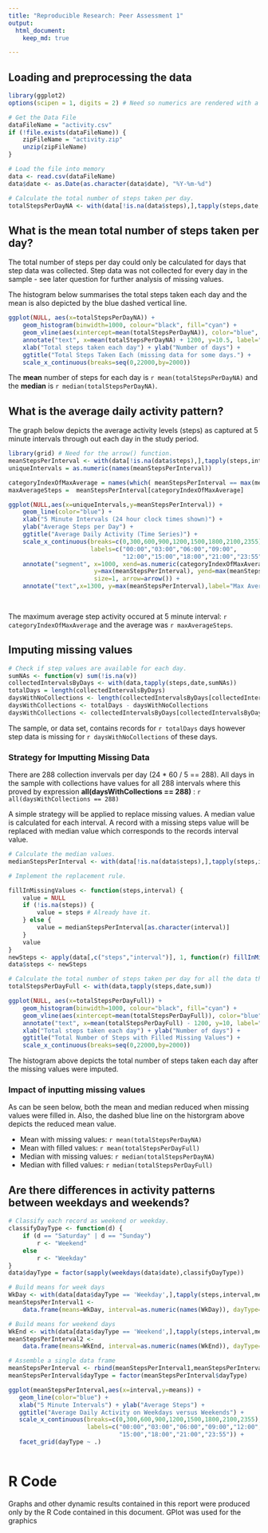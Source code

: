 ```yaml
---
title: "Reproducible Research: Peer Assessment 1"
output: 
  html_document:
    keep_md: true

---
```



## Loading and preprocessing the data
```r
library(ggplot2)
options(scipen = 1, digits = 2) # Need so numerics are rendered with a sensible format. 

# Get the Data File
dataFileName = "activity.csv"
if (!file.exists(dataFileName)) {
    zipFileName = "activity.zip"
    unzip(zipFileName)
}  

# Load the file into memory
data <- read.csv(dataFileName)
data$date <- as.Date(as.character(data$date), "%Y-%m-%d")

# Calculate the total number of steps taken per day.
totalStepsPerDayNA <- with(data[!is.na(data$steps),],tapply(steps,date,sum))                     

```

## What is the mean total number of steps taken per day?

The total number of steps per day could only be calculated for days that step data was collected. Step data was not collected for every day in the sample - see later question for further analysis of missing values. 

The histogram below summarises the total steps taken each day and the mean is also depicted by the blue dashed vertical line. 

```r
ggplot(NULL, aes(x=totalStepsPerDayNA)) + 
    geom_histogram(binwidth=1000, colour="black", fill="cyan") +
    geom_vline(aes(xintercept=mean(totalStepsPerDayNA)), color="blue", linetype="dashed", size=1) +
    annotate("text", x=mean(totalStepsPerDayNA) + 1200, y=10.5, label="Mean", color="blue") +
    xlab("Total steps taken each day") + ylab("Number of days") +
    ggtitle("Total Steps Taken Each (missing data for some days.") +
    scale_x_continuous(breaks=seq(0,22000,by=2000))
```


The **mean** number of steps for each day is `r mean(totalStepsPerDayNA)` and the **median** is `r median(totalStepsPerDayNA)`.  

## What is the average daily activity pattern?

The graph below depicts the average activity levels (steps) as captured at 5 minute intervals through out each day in the study period. 


```r
library(grid) # Need for the arrow() function.
meanStepsPerInterval <- with(data[!is.na(data$steps),],tapply(steps,interval,mean))
uniqueIntervals = as.numeric(names(meanStepsPerInterval))

categoryIndexOfMaxAverage = names(which( meanStepsPerInterval == max(meanStepsPerInterval)))
maxAverageSteps =  meanStepsPerInterval[categoryIndexOfMaxAverage]

ggplot(NULL,aes(x=uniqueIntervals,y=meanStepsPerInterval)) + 
    geom_line(color="blue") + 
    xlab("5 Minute Intervals (24 hour clock times shown)") + 
    ylab("Average Steps per Day") +
    ggtitle("Average Daily Activity (Time Series)") + 
    scale_x_continuous(breaks=c(0,300,600,900,1200,1500,1800,2100,2355),
                       labels=c("00:00","03:00","06:00","09:00",
                                "12:00","15:00","18:00","21:00","23:55")) + 
    annotate("segment", x=1000, xend=as.numeric(categoryIndexOfMaxAverage), 
                        y=max(meanStepsPerInterval), yend=max(meanStepsPerInterval), colour="red",
                        size=1, arrow=arrow()) + 
    annotate("text",x=1300, y=max(meanStepsPerInterval),label="Max Average", color="red" )
    
    
```


The maximum average step activity occured at 5 minute interval: `r categoryIndexOfMaxAverage` and the average was `r maxAverageSteps`.

## Imputing missing values

```r

# Check if step values are available for each day.
sumNAs <- function(v) sum(!is.na(v))
collectedIntervalsByDays <- with(data,tapply(steps,date,sumNAs))
totalDays = length(collectedIntervalsByDays)
daysWithNoCollections <- length(collectedIntervalsByDays[collectedIntervalsByDays == 0])
daysWithCollections <- totalDays - daysWithNoCollections
daysWithCollections <- collectedIntervalsByDays[collectedIntervalsByDays != 0]

```


The sample, or data set, contains records for `r totalDays` days however step data is missing for `r daysWithNoCollections` of these days. 

### Strategy for Imputting Missing Data

There are 288 collection invervals per day (24 \* 60 / 5 == 288). All days in the sample with collections have values for all 288 intervals where this proved by expression **all(daysWithCollections == 288)** : `r all(daysWithCollections == 288)` 

A simple strategy will be applied to replace missing values. A median value is calculated for each interval. A record with a missing steps value will be replaced with median value which corresponds to the records interval value.


```r
# Calculate the median values. 
medianStepsPerInterval <- with(data[!is.na(data$steps),],tapply(steps,interval,median))

# Implement the replacement rule.

fillInMissingValues <- function(steps,interval) {
    value = NULL    
    if (!is.na(steps)) {
        value = steps # Already have it.        
    } else {        
        value = medianStepsPerInterval[as.character(interval)]
    }
    value
}
newSteps <- apply(data[,c("steps","interval")], 1, function(r) fillInMissingValues(r[1], r[2]) )
data$steps <- newSteps

# Calculate the total number of steps taken per day for all the data this time.
totalStepsPerDayFull <- with(data,tapply(steps,date,sum))

ggplot(NULL, aes(x=totalStepsPerDayFull)) + 
    geom_histogram(binwidth=1000, colour="black", fill="cyan") +
    geom_vline(aes(xintercept=mean(totalStepsPerDayFull)), color="blue", linetype="dashed", size=1) +
    annotate("text", x=mean(totalStepsPerDayFull) - 1200, y=10, label="Mean", color="blue") +
    xlab("Total steps taken each day") + ylab("Number of days") +
    ggtitle("Total Number of Steps with Filled Missing Values") +
    scale_x_continuous(breaks=seq(0,22000,by=2000))

```

The histogram above depicts the total number of steps taken each day after the missing values were imputed.

### Impact of inputting missing values 

As can be seen below, both the mean and median reduced when missing values were filled in. Also, the dashed blue line on the historgram above depicts the reduced mean value.

* Mean with missing values: `r mean(totalStepsPerDayNA)`
* Mean with filled values: `r mean(totalStepsPerDayFull)`
* Median with missing values: `r median(totalStepsPerDayNA)`
* Median with filled values: `r median(totalStepsPerDayFull)` 


## Are there differences in activity patterns between weekdays and weekends?

```r
# Classify each record as weekend or weekday. 
classifyDayType <- function(d) {
    if (d == "Saturday" | d == "Sunday")
        r <- "Weekend"
    else
        r <- "Weekday"
}
data$dayType = factor(sapply(weekdays(data$date),classifyDayType))

# Build means for week days
WkDay <- with(data[data$dayType == 'Weekday',],tapply(steps,interval,mean))
meanStepsPerInterval1 <- 
    data.frame(means=WkDay, interval=as.numeric(names(WkDay)), dayType=sapply(WkDay,function(a) "Weekday"))

# Build means for weekend days
WkEnd <- with(data[data$dayType == 'Weekend',],tapply(steps,interval,mean))
meanStepsPerInterval2 <- 
    data.frame(means=WkEnd, interval=as.numeric(names(WkEnd)), dayType=sapply(WkEnd,function(a) "Weekend"))

# Assemble a single data frame 
meanStepsPerInterval <- rbind(meanStepsPerInterval1,meanStepsPerInterval2)
meanStepsPerInterval$dayType = factor(meanStepsPerInterval$dayType)

ggplot(meanStepsPerInterval,aes(x=interval,y=means)) + 
   geom_line(color="blue") + 
   xlab("5 Minute Intervals") + ylab("Average Steps") +
   ggtitle("Average Daily Activity on Weekdays versus Weekends") + 
   scale_x_continuous(breaks=c(0,300,600,900,1200,1500,1800,2100,2355), 
                      labels=c("00:00","03:00","06:00","09:00","12:00",
                               "15:00","18:00","21:00","23:55")) + 
   facet_grid(dayType ~ .) 
   

```

# R Code

Graphs and other dynamic results contained in this report were produced only by the R Code contained in this document.
GPlot was used for the graphics

